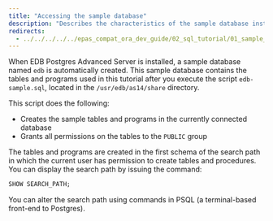 ```yaml
---
title: "Accessing the sample database"
description: "Describes the characteristics of the sample database installation"
redirects:
  - ../../../../../epas_compat_ora_dev_guide/02_sql_tutorial/01_sample_database/01_sample_database_installation #generated for docs/epas/reorg-role-use-case-mode
---
```


<div id="sample_database_installation" class="registered_link"></div>

When EDB Postgres Advanced Server is installed, a sample database named `edb` is automatically created. This sample database contains the tables and programs used in this tutorial after you execute the script `edb-sample.sql`, located in the `/usr/edb/as14/share` directory.

This script does the following:

-   Creates the sample tables and programs in the currently connected database
-   Grants all permissions on the tables to the `PUBLIC` group

The tables and programs are created in the first schema of the search path in which the current user has permission to create tables and procedures. You can display the search path by issuing the command:

```sql
SHOW SEARCH_PATH;
```

You can alter the search path using commands in PSQL (a terminal-based front-end to Postgres).

